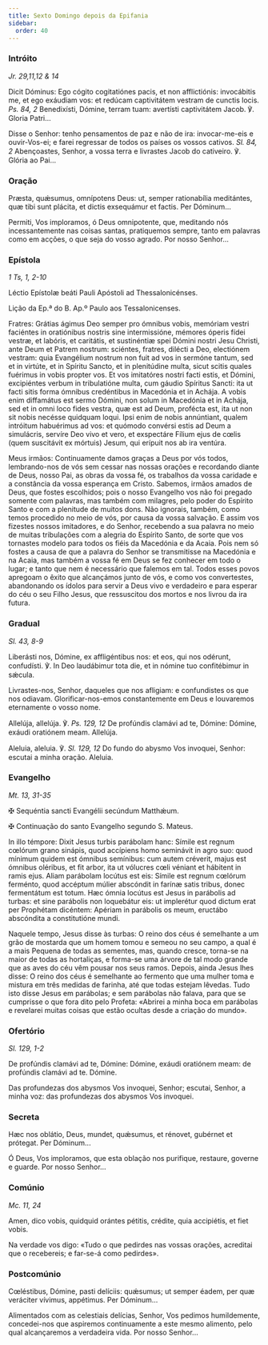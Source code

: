 ```yaml
---
title: Sexto Domingo depois da Epifania
sidebar:
  order: 40
---
```


### Intróito

<em>Jr. 29,11,12 & 14</em>

<div class="side-by-side not-content">

Dicit Dóminus: Ego cógito cogitatiónes pacis, et non afflictiónis: invocábitis me, et ego exáudiam vos: et redúcam captivitátem vestram de cunctis locis. <em>Ps. 84, 2</em> Benedixísti, Dómine, terram tuam: avertísti captivitátem Jacob. ℣. Gloria Patri...

Disse o Senhor: tenho pensamentos de paz e não de ira: invocar-me-eis e ouvir-Vos-ei; e farei regressar de todos os países os vossos cativos. <em>Sl. 84, 2</em> Abençoastes, Senhor, a vossa terra e livrastes Jacob do cativeiro. ℣. Glória ao Pai...

</div>

### Oração

<div class="side-by-side not-content">

Præsta, quǽsumus, omnípotens Deus: ut, semper rationabília meditántes, quæ tibi sunt plácita, et dictis exsequámur et factis. Per Dóminum...

Permiti, Vos imploramos, ó Deus omnipotente, que, meditando nós incessantemente nas coisas santas, pratiquemos sempre, tanto em palavras como em acções, o que seja do vosso agrado. Por nosso Senhor...

</div>

### Epístola

<em>1 Ts, 1, 2-10</em>

<div class="side-by-side not-content">

Léctio Epístolæ beáti Pauli Apóstoli ad Thessalonicénses.

Lição da Ep.ª do B. Ap.º Paulo aos Tessalonicenses.

Fratres: Grátias ágimus Deo semper pro ómnibus vobis, memóriam vestri faciéntes in oratiónibus nostris sine intermissióne, mémores óperis fídei vestræ, et labóris, et caritátis, et sustinéntiæ spei Dómini nostri Jesu Christi, ante Deum et Patrem nostrum: sciéntes, fratres, dilécti a Deo, electiónem vestram: quia Evangélium nostrum non fuit ad vos in sermóne tantum, sed et in virtúte, et in Spíritu Sancto, et in plenitúdine multa, sicut scitis quales fuérimus in vobis propter vos. Et vos imitatóres nostri facti estis, et Dómini, excipiéntes verbum in tribulatióne multa, cum gáudio Spíritus Sancti: ita ut facti sitis forma ómnibus credéntibus in Macedónia et in Achája. A vobis enim diffamátus est sermo Dómini, non solum in Macedónia et in Achája, sed et in omni loco fides vestra, quæ est ad Deum, profécta est, ita ut non sit nobis necésse quidquam loqui. Ipsi enim de nobis annúntiant, qualem intróitum habuérimus ad vos: et quómodo convérsi estis ad Deum a simulácris, servíre Deo vivo et vero, et exspectáre Fílium ejus de cœlis (quem suscitávit ex mórtuis) Jesum, qui erípuit nos ab ira ventúra.

Meus irmãos: Continuamente damos graças a Deus por vós todos, lembrando-nos de vós sem cessar nas nossas orações e recordando diante de Deus, nosso Pai, as obras da vossa fé, os trabalhos da vossa caridade e a constância da vossa esperança em Cristo. Sabemos, irmãos amados de Deus, que fostes escolhidos; pois o nosso Evangelho vos não foi pregado somente com palavras, mas também com milagres, pelo poder do Espírito Santo e com a plenitude de muitos dons. Não ignorais, também, como temos procedido no meio de vós, por causa da vossa salvação. E assim vos fizestes nossos imitadores, e do Senhor, recebendo a sua palavra no meio de muitas tribulações com a alegria do Espírito Santo, de sorte que vos tornastes modelo para todos os fiéis da Macedónia e da Acaia. Pois nem só fostes a causa de que a palavra do Senhor se transmitisse na Macedónia e na Acaia, mas também a vossa fé em Deus se fez conhecer em todo o lugar; e tanto que nem é necessário que falemos em tal. Todos esses povos apregoam o êxito que alcançámos junto de vós, e como vos convertestes, abandonando os ídolos para servir a Deus vivo e verdadeiro e para esperar do céu o seu Filho Jesus, que ressuscitou dos mortos e nos livrou da ira futura.

</div>

### Gradual

<em>Sl. 43, 8-9</em>

<div class="side-by-side not-content">

Liberásti nos, Dómine, ex affligéntibus nos: et eos, qui nos odérunt, confudísti. ℣. In Deo laudábimur tota die, et in nómine tuo confitébimur in sǽcula.

Livrastes-nos, Senhor, daqueles que nos afligiam: e confundistes os que nos odiavam. Glorificar-nos-emos constantemente em Deus e louvaremos eternamente o vosso nome.

Allelúja, allelúja. ℣. <em>Ps. 129, 12</em> De profúndis clamávi ad te, Dómine: Dómine, exáudi oratiónem meam. Allelúja.

Aleluia, aleluia. ℣. <em>Sl. 129, 12</em> Do fundo do abysmo Vos invoquei, Senhor: escutai a minha oração. Aleluia.

</div>

### Evangelho

<em>Mt. 13, 31-35</em>

<div class="side-by-side not-content">

<span class="cross text-red-500">✠</span> Sequéntia sancti Evangélii secúndum Matthǽum.

<span class="cross text-red-500">✠</span> Continuação do santo Evangelho segundo S. Mateus.

In illo témpore: Dixit Jesus turbis parábolam hanc: Símile est regnum cœlórum grano sinápis, quod accípiens homo seminávit in agro suo: quod mínimum quidem est ómnibus semínibus: cum autem créverit, majus est ómnibus oléribus, et fit arbor, ita ut vólucres cœli véniant et hábitent in ramis ejus. Aliam parábolam locútus est eis: Símile est regnum cœlórum ferménto, quod accéptum múlier abscóndit in farínæ satis tribus, donec fermentátum est totum. Hæc ómnia locútus est Jesus in parábolis ad turbas: et sine parábolis non loquebátur eis: ut implerétur quod dictum erat per Prophétam dicéntem: Apériam in parábolis os meum, eructábo abscóndita a constitutióne mundi.

Naquele tempo, Jesus disse às turbas: O reino dos céus é semelhante a um grão de mostarda que um homem tomou e semeou no seu campo, a qual é a mais Pequena de todas as sementes, mas, quando cresce, torna-se na maior de todas as hortaliças, e forma-se uma árvore de tal modo grande que as aves do céu vêm pousar nos seus ramos. Depois, ainda Jesus lhes disse: O reino dos céus é semelhante ao fermento que uma mulher toma e mistura em três medidas de farinha, até que todas estejam lêvedas. Tudo isto disse Jesus em parábolas; e sem parábolas não falava, para que se cumprisse o que fora dito pelo Profeta: «Abrirei a minha boca em parábolas e revelarei muitas coisas que estão ocultas desde a criação do mundo».

</div>

### Ofertório

<em>Sl. 129, 1-2</em>

<div class="side-by-side not-content">

De profúndis clamávi ad te, Dómine: Dómine, exáudi oratiónem meam: de profúndis clamávi ad te. Dómine.

Das profundezas dos abysmos Vos invoquei, Senhor; escutai, Senhor, a minha voz: das profundezas dos abysmos Vos invoquei.

</div>

### Secreta

<div class="side-by-side not-content">

Hæc nos oblátio, Deus, mundet, quǽsumus, et rénovet, gubérnet et prótegat. Per Dóminum...

Ó Deus, Vos imploramos, que esta oblação nos purifique, restaure, governe e guarde. Por nosso Senhor...

</div>

### Comúnio

<em>Mc. 11, 24</em>

<div class="side-by-side not-content">

Amen, dico vobis, quidquid orántes pétitis, crédite, quia accipiétis, et fiet vobis.

Na verdade vos digo: «Tudo o que pedirdes nas vossas orações, acreditai que o recebereis; e far-se-á como pedirdes».

</div>

### Postcomúnio

<div class="side-by-side not-content">

Cœléstibus, Dómine, pasti delíciis: quǽsumus; ut semper éadem, per quæ veráciter vívimus, appétimus. Per Dóminum...

Alimentados com as celestiais delícias, Senhor, Vos pedimos humildemente, concedei-nos que aspiremos continuamente a este mesmo alimento, pelo qual alcançaremos a verdadeira vida. Por nosso Senhor...

</div>
